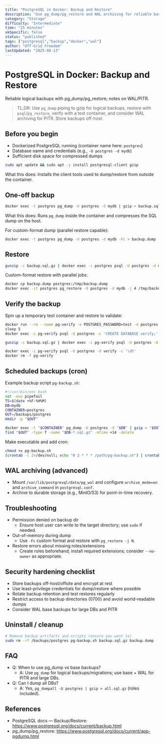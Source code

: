```yaml
---
title: "PostgreSQL in Docker: Backup and Restore"
description: "Use pg_dump/pg_restore and WAL archiving for reliable backups."
category: "Storage"
difficulty: "Intermediate"
time: "25 minutes"
ukSpecific: false
status: "published"
tags: ["postgresql","backup","docker","wal"]
author: "Off-Grid Freedom"
lastUpdated: "2025-08-13"
---
```


# PostgreSQL in Docker: Backup and Restore

Reliable logical backups with pg_dump/pg_restore; notes on WAL/PITR.

> TL;DR: Use `pg_dump` piping to gzip for logical backups, restore with `psql`/`pg_restore`, verify with a test container, and consider WAL archiving for PITR. Store backups off-host.

## Before you begin
- Dockerized PostgreSQL running (container name here: `postgres`)
- Database name and credentials (e.g., `-U postgres -d mydb`)
- Sufficient disk space for compressed dumps

```bash
sudo apt update && sudo apt -y install postgresql-client gzip
```

What this does: Installs the client tools used to dump/restore from outside the container.

## One-off backup

```bash
docker exec -t postgres pg_dump -U postgres -d mydb | gzip > backup.sql.gz
```

What this does: Runs `pg_dump` inside the container and compresses the SQL dump on the host.

For custom-format dump (parallel restore capable):
```bash
docker exec -t postgres pg_dump -U postgres -d mydb -Fc > backup.dump
```

## Restore

```bash
gunzip -c backup.sql.gz | docker exec -i postgres psql -U postgres -d mydb
```

Custom-format restore with parallel jobs:
```bash
docker cp backup.dump postgres:/tmp/backup.dump
docker exec -it postgres pg_restore -U postgres -d mydb -j 4 /tmp/backup.dump
```

## Verify the backup

Spin up a temporary test container and restore to validate:
```bash
docker run --rm --name pg-verify -e POSTGRES_PASSWORD=test -d postgres:15
sleep 5
docker exec -i pg-verify psql -U postgres -c 'CREATE DATABASE verify;'

gunzip -c backup.sql.gz | docker exec -i pg-verify psql -U postgres -d verify

docker exec -i pg-verify psql -U postgres -d verify -c '\dt'
docker rm -f pg-verify
```

## Scheduled backups (cron)

Example backup script `pg-backup.sh`:
```bash
#!/usr/bin/env bash
set -euo pipefail
TS=$(date +%F-%H%M)
DB=mydb
CONTAINER=postgres
OUT=/backups/postgres
mkdir -p "$OUT"

docker exec -t "$CONTAINER" pg_dump -U postgres -d "$DB" | gzip > "$OUT/$DB-$TS.sql.gz"
find "$OUT" -type f -name "$DB-*.sql.gz" -mtime +14 -delete
```

Make executable and add cron:
```bash
chmod +x pg-backup.sh
(crontab -l 2>/dev/null; echo "0 2 * * * /path/pg-backup.sh") | crontab -
```

## WAL archiving (advanced)

- Mount `/var/lib/postgresql/data/pg_wal` and configure `archive_mode=on` and `archive_command` in `postgresql.conf`.
- Archive to durable storage (e.g., MinIO/S3) for point-in-time recovery.

## Troubleshooting

- Permission denied on backup dir
  - Ensure host user can write to the target directory; use `sudo` if needed.
- Out-of-memory during dump
  - Use `-Fc` custom format and restore with `pg_restore -j N`.
- Restore errors about missing roles/extensions
  - Create roles beforehand; install required extensions; consider `--no-owner` as appropriate.

## Security hardening checklist
- Store backups off-host/offsite and encrypt at rest
- Use least-privilege credentials for dump/restore where possible
- Rotate backup retention and test restores regularly
- Restrict access to backup directories (0700) and avoid world-readable dumps
- Consider WAL base backups for large DBs and PITR

## Uninstall / cleanup
```bash
# Remove backup artifacts and scripts (ensure you want to)
sudo rm -rf /backups/postgres pg-backup.sh backup.sql.gz backup.dump
```

## FAQ
- Q: When to use pg_dump vs base backups?
  - A: Use `pg_dump` for logical backups/migrations; use base + WAL for PITR and large DBs.
- Q: Can I dump all DBs?
  - A: Yes, `pg_dumpall -U postgres | gzip > all.sql.gz` (roles included).

## References
- PostgreSQL docs — Backup/Restore: https://www.postgresql.org/docs/current/backup.html
- pg_dump/pg_restore: https://www.postgresql.org/docs/current/app-pgdump.html
